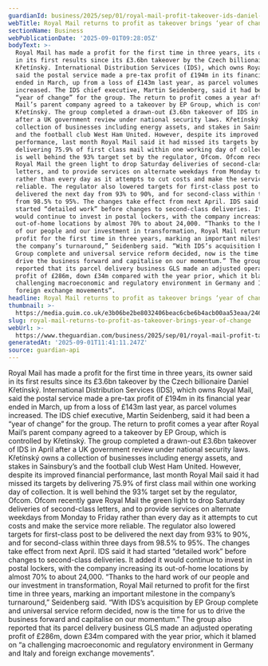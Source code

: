 ```yaml
---
guardianId: business/2025/sep/01/royal-mail-profit-takeover-ids-daniel-kretinsky
webTitle: Royal Mail returns to profit as takeover brings ‘year of change’
sectionName: Business
webPublicationDate: '2025-09-01T09:28:05Z'
bodyText: >-
  Royal Mail has made a profit for the first time in three years, its owner said
  in its first results since its £3.6bn takeover by the Czech billionaire Daniel
  Křetínský. International Distribution Services (IDS), which owns Royal Mail,
  said the postal service made a pre-tax profit of £194m in its financial year
  ended in March, up from a loss of £143m last year, as parcel volumes
  increased. The IDS chief executive, Martin Seidenberg, said it had been a
  “year of change” for the group. The return to profit comes a year after Royal
  Mail’s parent company agreed to a takeover by EP Group, which is controlled by
  Křetínský. The group completed a drawn-out £3.6bn takeover of IDS in April
  after a UK government review under national security laws. Křetínský owns a
  collection of businesses including energy assets, and stakes in Sainsbury’s
  and the football club West Ham United. However, despite its improved financial
  performance, last month Royal Mail said it had missed its targets by
  delivering 75.9% of first class mail within one working day of collection. It
  is well behind the 93% target set by the regulator, Ofcom. Ofcom recently gave
  Royal Mail the green light to drop Saturday deliveries of second-class
  letters, and to provide services on alternate weekdays from Monday to Friday
  rather than every day as it attempts to cut costs and make the service more
  reliable. The regulator also lowered targets for first-class post to be
  delivered the next day from 93% to 90%, and for second-class within three days
  from 98.5% to 95%. The changes take effect from next April. IDS said it had
  started “detailed work” before changes to second-class deliveries. It added it
  would continue to invest in postal lockers, with the company increasing its
  out-of-home locations by almost 70% to about 24,000. “Thanks to the hard work
  of our people and our investment in transformation, Royal Mail returned to
  profit for the first time in three years, marking an important milestone in
  the company’s turnaround,” Seidenberg said. “With IDS’s acquisition by EP
  Group complete and universal service reform decided, now is the time for us to
  drive the business forward and capitalise on our momentum.” The group also
  reported that its parcel delivery business GLS made an adjusted operating
  profit of £286m, down £34m compared with the year prior, which it blamed on “a
  challenging macroeconomic and regulatory environment in Germany and Italy and
  foreign exchange movements”.
headline: Royal Mail returns to profit as takeover brings ‘year of change’
thumbnail: >-
  https://media.guim.co.uk/e3b06be2be8032406beac6cbe6b4acb00aa53eaa/246_0_2579_2064/500.jpg
slug: royal-mail-returns-to-profit-as-takeover-brings-year-of-change
webUrl: >-
  https://www.theguardian.com/business/2025/sep/01/royal-mail-profit-takeover-ids-daniel-kretinsky
generatedAt: '2025-09-01T11:41:11.247Z'
source: guardian-api
---
```

Royal Mail has made a profit for the first time in three years, its owner said in its first results since its £3.6bn takeover by the Czech billionaire Daniel Křetínský. International Distribution Services (IDS), which owns Royal Mail, said the postal service made a pre-tax profit of £194m in its financial year ended in March, up from a loss of £143m last year, as parcel volumes increased. The IDS chief executive, Martin Seidenberg, said it had been a “year of change” for the group. The return to profit comes a year after Royal Mail’s parent company agreed to a takeover by EP Group, which is controlled by Křetínský. The group completed a drawn-out £3.6bn takeover of IDS in April after a UK government review under national security laws. Křetínský owns a collection of businesses including energy assets, and stakes in Sainsbury’s and the football club West Ham United. However, despite its improved financial performance, last month Royal Mail said it had missed its targets by delivering 75.9% of first class mail within one working day of collection. It is well behind the 93% target set by the regulator, Ofcom. Ofcom recently gave Royal Mail the green light to drop Saturday deliveries of second-class letters, and to provide services on alternate weekdays from Monday to Friday rather than every day as it attempts to cut costs and make the service more reliable. The regulator also lowered targets for first-class post to be delivered the next day from 93% to 90%, and for second-class within three days from 98.5% to 95%. The changes take effect from next April. IDS said it had started “detailed work” before changes to second-class deliveries. It added it would continue to invest in postal lockers, with the company increasing its out-of-home locations by almost 70% to about 24,000. “Thanks to the hard work of our people and our investment in transformation, Royal Mail returned to profit for the first time in three years, marking an important milestone in the company’s turnaround,” Seidenberg said. “With IDS’s acquisition by EP Group complete and universal service reform decided, now is the time for us to drive the business forward and capitalise on our momentum.” The group also reported that its parcel delivery business GLS made an adjusted operating profit of £286m, down £34m compared with the year prior, which it blamed on “a challenging macroeconomic and regulatory environment in Germany and Italy and foreign exchange movements”.
